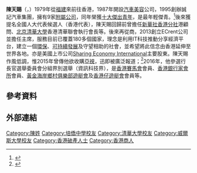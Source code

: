 {{Noteta|G1=IT}}
{{Infobox officeholder
|姓名=陳天賜
|圖像=
|圖像大小=
|圖像說明=
|性別=男
|出生日期={{Birth date and age|1966|8|30}}
|出生地點={{HKG}}
|國籍={{HKG}}
|配偶=[[袁慧明|袁慧明]]
|子女=1兒1女
|居住地={{HKG}}
|學歷=
|母校={{Unbulleted list|[[香港培僑中學|香港培僑中學]]|[[清華大學|清華大學]]|[[英國威爾斯大學|英國威爾斯大學]]}}
|職業=[[公司主席|公司主席]]
}}
'''陳天賜'''（{{Lang-en|Thomas Chan Tin Chi}}，{{Bd|1966年|8月30日|catIdx=C}}）1979年從[[福建|福建]]來前往香港，1987年開設[[汽車美容|汽車美容]]公司，1995創辦誠記汽車集團，擁有9家[[附屬公司|附屬公司]]，同年榮獲[[香港十大傑出青年|十大傑出青年]]，是{{When|歷來|time=2021-05-28T13:59:25+00:00}}最年輕傑青。<ref>{{Cite web |url=https://hk.news.yahoo.com/%E9%99%B3%E5%A4%A9%E8%B3%9C%E6%9B%BE%E8%86%BA%E6%9C%80%E5%B9%B4%E8%BC%95%E5%82%91%E9%9D%92-215527911.html |title=陳天賜曾膺最年輕傑青 星島日報, 2015年12月20日 |accessdate=2016年11月25日 |archive-date=2016年9月21日 |archive-url=https://web.archive.org/web/20160921143004/https://hk.news.yahoo.com/%E9%99%B3%E5%A4%A9%E8%B3%9C%E6%9B%BE%E8%86%BA%E6%9C%80%E5%B9%B4%E8%BC%95%E5%82%91%E9%9D%92-215527911.html |dead-url=no }}</ref>後來獲提名全國人大代表候選人（香港代表），陳天賜回歸前曾擔任[[新華社香港分社|新華社香港分社]]港顧問、[[北京清華大學|北京清華大學]]香港清華聯會執行會長等。後來再從商，2013創立ECrent公司並擔任主席，服務目前已覆蓋180多個國家，理念是利用IT科技推動分享經濟平台，建立一個[[環保|環保]]、[[可持續發展|可持續發展]]及守望相助的社會，並希望將此信念由香港延伸至世界各地。亦是美國上市公司[[Sharing_Economy_International|Sharing Economy International]]主要股東。陳天賜作風低調，惟2015年曾傳他欲收購[[亞視|亞視]]，迅即被廣泛報道；<ref>{{Cite web |url=http://hk.apple.nextmedia.com/financeestate/art/20150313/19074419 |title=曾破產傑青疑復出買亞視　陳天賜用迂迴方式策劃為收購撲水 蘋果日報, 2015年3月13日 |accessdate=2016年11月25日 |archive-date=2016年9月10日 |archive-url=https://web.archive.org/web/20160910011507/http://hk.apple.nextmedia.com/financeestate/art/20150313/19074419 |dead-url=no }}</ref>2016年，他參選行長官選舉委員會分組界別選舉（資訊科技界），是[[香港賽馬會|香港賽馬會]]會員、[[香港銀行家會所|香港銀行家會所]]會員、[[黃金海岸鄉村俱樂部遊艇會|黃金海岸鄉村俱樂部遊艇會]]及[[香港仔遊艇會|香港仔遊艇會]]會員等。
==參考資料==
{{Reflist}}
==外部連結==
{{Authority control}}
[[Category:陳姓|Category:陳姓]]
[[Category:培僑中學校友|Category:培僑中學校友]]
[[Category:清華大學校友|Category:清華大學校友]]
[[Category:威爾斯大學校友|Category:威爾斯大學校友]]
[[Category:香港破產人士|Category:香港破產人士]]
[[Category:香港商人|Category:香港商人]]